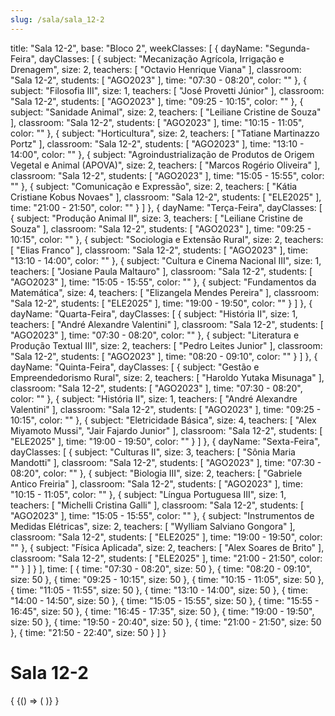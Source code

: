 ```yaml
---
slug: /sala/sala_12-2
---
```

  title: "Sala 12-2",
  base: "Bloco 2",
  weekClasses: [
    {
      dayName: "Segunda-Feira",
      dayClasses: [
        {
          subject: "Mecanização Agrícola, Irrigação e Drenagem",
          size: 2,
          teachers: [
            "Octavio Henrique Viana"
          ],
          classroom: "Sala 12-2",
          students: [
            "AGO2023"
          ],
          time: "07:30 - 08:20",
          color: ""
        },
        {
          subject: "Filosofia III",
          size: 1,
          teachers: [
            "José Provetti Júnior"
          ],
          classroom: "Sala 12-2",
          students: [
            "AGO2023"
          ],
          time: "09:25 - 10:15",
          color: ""
        },
        {
          subject: "Sanidade Animal",
          size: 2,
          teachers: [
            "Leiliane Cristine de Souza"
          ],
          classroom: "Sala 12-2",
          students: [
            "AGO2023"
          ],
          time: "10:15 - 11:05",
          color: ""
        },
        {
          subject: "Horticultura",
          size: 2,
          teachers: [
            "Tatiane Martinazzo Portz"
          ],
          classroom: "Sala 12-2",
          students: [
            "AGO2023"
          ],
          time: "13:10 - 14:00",
          color: ""
        },
        {
          subject: "Agroindustrialização de Produtos de Origem Vegetal e Animal (APOVA)",
          size: 2,
          teachers: [
            "Marcos Rogério Oliveira"
          ],
          classroom: "Sala 12-2",
          students: [
            "AGO2023"
          ],
          time: "15:05 - 15:55",
          color: ""
        },
        {
          subject: "Comunicação e Expressão",
          size: 2,
          teachers: [
            "Kátia Cristiane Kobus Novaes"
          ],
          classroom: "Sala 12-2",
          students: [
            "ELE2025"
          ],
          time: "21:00 - 21:50",
          color: ""
        }
      ]
    },
    {
      dayName: "Terça-Feira",
      dayClasses: [
        {
          subject: "Produção Animal II",
          size: 3,
          teachers: [
            "Leiliane Cristine de Souza"
          ],
          classroom: "Sala 12-2",
          students: [
            "AGO2023"
          ],
          time: "09:25 - 10:15",
          color: ""
        },
        {
          subject: "Sociologia e Extensão Rural",
          size: 2,
          teachers: [
            "Elias Franco"
          ],
          classroom: "Sala 12-2",
          students: [
            "AGO2023"
          ],
          time: "13:10 - 14:00",
          color: ""
        },
        {
          subject: "Cultura e Cinema Nacional III",
          size: 1,
          teachers: [
            "Josiane Paula Maltauro"
          ],
          classroom: "Sala 12-2",
          students: [
            "AGO2023"
          ],
          time: "15:05 - 15:55",
          color: ""
        },
        {
          subject: "Fundamentos da Matemática",
          size: 4,
          teachers: [
            "Elizangela Mendes Pereira"
          ],
          classroom: "Sala 12-2",
          students: [
            "ELE2025"
          ],
          time: "19:00 - 19:50",
          color: ""
        }
      ]
    },
    {
      dayName: "Quarta-Feira",
      dayClasses: [
        {
          subject: "História II",
          size: 1,
          teachers: [
            "André Alexandre Valentini"
          ],
          classroom: "Sala 12-2",
          students: [
            "AGO2023"
          ],
          time: "07:30 - 08:20",
          color: ""
        },
        {
          subject: "Literatura e Produção Textual III",
          size: 2,
          teachers: [
            "Pedro Leites Junior"
          ],
          classroom: "Sala 12-2",
          students: [
            "AGO2023"
          ],
          time: "08:20 - 09:10",
          color: ""
        }
      ]
    },
    {
      dayName: "Quinta-Feira",
      dayClasses: [
        {
          subject: "Gestão e Empreendedorismo Rural",
          size: 2,
          teachers: [
            "Haroldo Yutaka Misunaga"
          ],
          classroom: "Sala 12-2",
          students: [
            "AGO2023"
          ],
          time: "07:30 - 08:20",
          color: ""
        },
        {
          subject: "História II",
          size: 1,
          teachers: [
            "André Alexandre Valentini"
          ],
          classroom: "Sala 12-2",
          students: [
            "AGO2023"
          ],
          time: "09:25 - 10:15",
          color: ""
        },
        {
          subject: "Eletricidade Básica",
          size: 4,
          teachers: [
            "Alex Miyamoto Mussi",
            "Jair Fajardo Junior"
          ],
          classroom: "Sala 12-2",
          students: [
            "ELE2025"
          ],
          time: "19:00 - 19:50",
          color: ""
        }
      ]
    },
    {
      dayName: "Sexta-Feira",
      dayClasses: [
        {
          subject: "Culturas II",
          size: 3,
          teachers: [
            "Sônia Maria Mandotti"
          ],
          classroom: "Sala 12-2",
          students: [
            "AGO2023"
          ],
          time: "07:30 - 08:20",
          color: ""
        },
        {
          subject: "Biologia III",
          size: 2,
          teachers: [
            "Gabriele Antico Freiria"
          ],
          classroom: "Sala 12-2",
          students: [
            "AGO2023"
          ],
          time: "10:15 - 11:05",
          color: ""
        },
        {
          subject: "Língua Portuguesa III",
          size: 1,
          teachers: [
            "Michelli Cristina Galli"
          ],
          classroom: "Sala 12-2",
          students: [
            "AGO2023"
          ],
          time: "15:05 - 15:55",
          color: ""
        },
        {
          subject: "Instrumentos de Medidas Elétricas",
          size: 2,
          teachers: [
            "Wylliam Salviano Gongora"
          ],
          classroom: "Sala 12-2",
          students: [
            "ELE2025"
          ],
          time: "19:00 - 19:50",
          color: ""
        },
        {
          subject: "Física Aplicada",
          size: 2,
          teachers: [
            "Alex Soares de Brito"
          ],
          classroom: "Sala 12-2",
          students: [
            "ELE2025"
          ],
          time: "21:00 - 21:50",
          color: ""
        }
      ]
    }
  ],
  time: [
    {
      time: "07:30 - 08:20",
      size: 50
    },
    {
      time: "08:20 - 09:10",
      size: 50
    },
    {
      time: "09:25 - 10:15",
      size: 50
    },
    {
      time: "10:15 - 11:05",
      size: 50
    },
    {
      time: "11:05 - 11:55",
      size: 50
    },
    {
      time: "13:10 - 14:00",
      size: 50
    },
    {
      time: "14:00 - 14:50",
      size: 50
    },
    {
      time: "15:05 - 15:55",
      size: 50
    },
    {
      time: "15:55 - 16:45",
      size: 50
    },
    {
      time: "16:45 - 17:35",
      size: 50
    },
    {
      time: "19:00 - 19:50",
      size: 50
    },
    {
      time: "19:50 - 20:40",
      size: 50
    },
    {
      time: "21:00 - 21:50",
      size: 50
    },
    {
      time: "21:50 - 22:40",
      size: 50
    }
  ]
}

# Sala 12-2

<div>
  {
    <BrowserOnly>
      {() => (
        <Grid
          title={data.title}
          weekClasses={data.weekClasses}
          time={data.time}
        />
      )}
    </BrowserOnly>
  }
</div>
